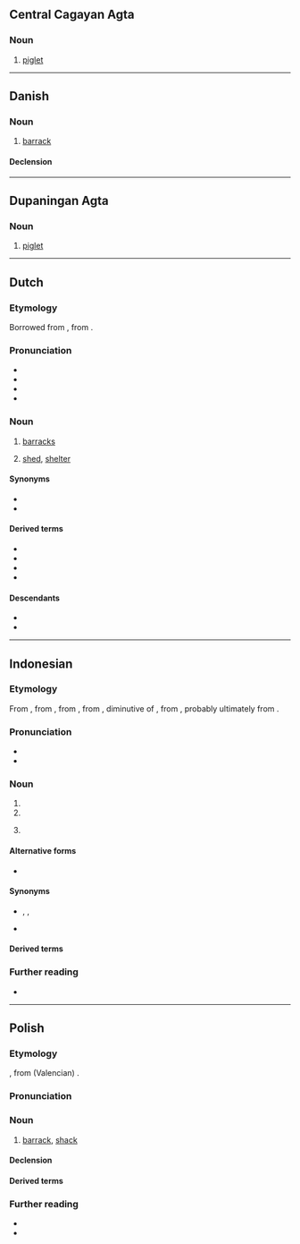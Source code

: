{{also|Barak|barák|Barák|bar-ak}}
==Central Cagayan Agta==

===Noun===
{{head|agt|noun}}

# [[piglet]]

----

==Danish==

===Noun===
{{da-noun}}

# [[barrack]]

====Declension====
{{da-decl|en|er|dc=1}}

----

==Dupaningan Agta==

===Noun===
{{head|duo|noun}}

# [[piglet]]

----

==Dutch==

===Etymology===
Borrowed from {{bor|nl|fr|baraque}}, from {{der|nl|es|barraca}}.

===Pronunciation===
* {{IPA|nl|/baːˈrɑk/}}
* {{audio|nl|Nl-barak.ogg|Audio}}
* {{hyphenation|nl|ba|rak}}
* {{rhymes|nl|ɑk}}

===Noun===
{{nl-noun|f|barakken|barakje}}

# [[barracks]]
# {{lb|nl|Belgium}} [[shed]], [[shelter]]

====Synonyms====
{{sense|shed}}
* {{l|nl|schuur}}
* {{l|nl|tuinhuis}}

====Derived terms====
* {{l|nl|kampbarak}}
* {{l|nl|officiersbarak}}
* {{l|nl|praatbarak}}
* {{l|nl|soldatenbarak}}

====Descendants====
* {{desc|id|barak|bor=1}}
* {{desc|pap|barak|bor=1}}

----

==Indonesian==

===Etymology===
From {{der|id|nl|barak}}, from {{der|id|fr|baraque}}, from {{der|id|es|barraca}}, from {{der|id|ca|barraca}}, diminutive of {{m|ca|barra||clay, mud}}, from {{der|id|VL.|*barrum||}}, probably ultimately from {{der|id|xce|-}}.

===Pronunciation===
* {{IPA|id|[ˈbarak̚]|qual1=}}
* {{hyphenation|id|ba|rak}}

===Noun===
{{id-noun}}

# {{l|en|barracks}}
# {{l|en|shed}}
# {{lb|id|healthcare|medicine|rare}} {{l|en|ward}}

====Alternative forms====
* {{l|ms|berek|bérék}} {{q|Brunei|Malaysia|Singapore}}

====Synonyms====
* {{sense|ward}} {{l|id|bangsal}}, {{l|id|paviliun}}, {{l|id|sal}}
* {{sense|ward}} {{l|ms|wad}} {{q|Brunei|Malaysia|Singapore}}

====Derived terms====
{{der4|id|
| membarak
|}}

===Further reading===
* {{R:KBBI Daring}}

----

==Polish==
{{wp|lang=pl}}

===Etymology===
{{bor+|pl|fr|baraque}}, from (Valencian) {{der|pl|ca|barraca}}.

===Pronunciation===
{{pl-p|a=Pl-barak.ogg}}

===Noun===
{{pl-noun|m-in|dim=baraczek}}

# [[barrack]], [[shack]] {{gl|simple, low structure}}

====Declension====
{{pl-decl-noun-m-in}}

====Derived terms====

{{col3|pl|title=adjective|barakowy}}
===Further reading===
* {{R:pl:WSJP}}
* {{R:pl:PWN}}